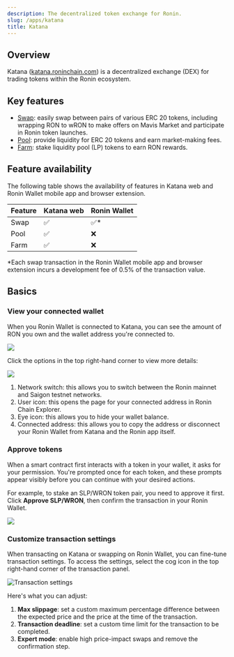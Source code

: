 ```yaml
---
description: The decentralized token exchange for Ronin.
slug: /apps/katana
title: Katana
---
```



## Overview

Katana ([katana.roninchain.com](https://app.roninchain.com/swap)) is a decentralized exchange (DEX) for trading tokens within the Ronin ecosystem. 

## Key features

* [Swap](./guides/swap.mdx): easily swap between pairs of various ERC 20 tokens, including wrapping RON to wRON to make offers on Mavis Market and participate in Ronin token launches.
* [Pool](./guides/pool.mdx): provide liquidity for ERC 20 tokens and earn market-making fees.
* [Farm](./guides/farm.mdx): stake liquidity pool (LP) tokens to earn RON rewards.

## Feature availability

The following table shows the availability of features in Katana web and Ronin Wallet mobile app and browser extension.

|Feature|Katana web|Ronin Wallet|
|---|---|---|
|Swap|✅|✅\*|
|Pool|✅|❌|
|Farm|✅|❌|

\*Each swap transaction in the Ronin Wallet mobile app and browser extension incurs a development fee of 0.5% of the transaction value.

## Basics

### View your connected wallet

When you Ronin Wallet is connected to Katana, you can see the amount of RON you own and the wallet address you're connected to.

<img src={walletBalance} width={1000} />

Click the options in the top right-hand corner to view more details:

<img src={walletOptions} width={1000} />

1. Network switch: this allows you to switch between the Ronin mainnet and Saigon testnet networks.
2. User icon: this opens the page for your connected address in Ronin Chain Explorer.
3. Eye icon: this allows you to hide your wallet balance.
4. Connected address: this allows you to copy the address or disconnect your Ronin Wallet from Katana and the Ronin app itself.

### Approve tokens

When a smart contract first interacts with a token in your wallet, it asks for your permission. You're prompted once for each token, and these prompts appear visibly before you can continue with your desired actions. 

For example, to stake an SLP/WRON token pair, you need to approve it first. Click **Approve SLP/WRON**, then confirm the transaction in your Ronin Wallet.

<img src={approveTokens} width={1000} />

### Customize transaction settings

When transacting on Katana or swapping on Ronin Wallet, you can fine-tune transaction settings. To access the settings, select the cog icon in the top right-hand corner of the transaction panel.

![Transaction settings](./assets/katana-txn-settings.png)

Here's what you can adjust:

1. **Max slippage**: set a custom maximum percentage difference between the expected price and the price at the time of the transaction.
2. **Transaction deadline**: set a custom time limit for the transaction to be completed.
3. **Expert mode**: enable high price-impact swaps and remove the confirmation step.
